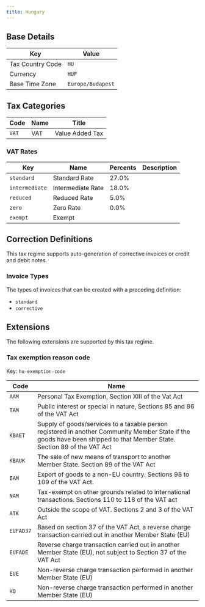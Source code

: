 ```yaml
---
title: Hungary
---
```


## Base Details

| Key | Value |
| --- | ----- |
| Tax Country Code | <code>HU</code> |
| Currency | <code>HUF</code> |
| Base Time Zone | <code>Europe/Budapest</code> |

## Tax Categories

| Code | Name | Title |
| ---- | ---- | ----- |
| <code>VAT</code> | VAT | Value Added Tax |

### VAT Rates

| Key | Name | Percents | Description |
| --- | ---- | -------- | ----------- |
| <code>standard</code> | Standard Rate | 27.0% |  |
| <code>intermediate</code> | Intermediate Rate | 18.0% |  |
| <code>reduced</code> | Reduced Rate | 5.0% |  |
| <code>zero</code> | Zero Rate | 0.0% |  |
| <code>exempt</code> | Exempt |  |  |

## Correction Definitions

This tax regime supports auto-generation of corrective invoices
or credit and debit notes.

### Invoice Types

The types of invoices that can be created with a preceding definition:
- <code>standard</code>
- <code>corrective</code>

## Extensions

The following extensions are supported by this tax regime.

### Tax exemption reason code

Key: <code>hu-exemption-code</code>

| Code | Name |
| ---- | ---- |
| <code>AAM</code> | Personal Tax Exemption, Section XIII of the Vat Act |
| <code>TAM</code> | Public interest or special in nature, Sections 85 and 86 of the VAT Act |
| <code>KBAET</code> | Supply of goods/services to a taxable person registered in another Community Member State if the goods have been shipped to that Member State. Section 89 of the VAT Act |
| <code>KBAUK</code> | The sale of new means of transport to another Member State. Section 89 of the VAT Act |
| <code>EAM</code> | Export of goods to a non-EU country. Sections 98 to 109 of the VAT Act. |
| <code>NAM</code> | Tax-exempt on other grounds related to international transactions. Sections 110 to 118 of the VAT act|
| <code>ATK</code> | Outside the scope of VAT. Sections 2 and 3 of the VAT Act|
| <code>EUFAD37</code> | Based on section 37 of the VAT Act, a reverse charge transaction carried out in another Member State (EU) |
| <code>EUFADE</code> | Reverse charge transaction carried out in another Member State (EU), not subject to Section 37 of the VAT Act |
| <code>EUE</code> | Non-reverse charge transaction performed in another Member State (EU) |
| <code>HO</code> | Non-reverse charge transaction performed in another Member State (EU) |

